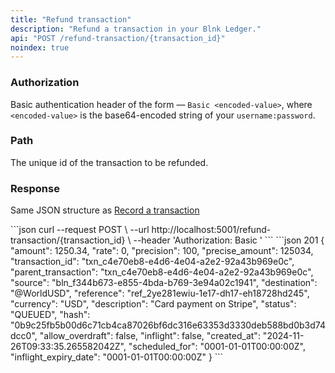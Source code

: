 ```yaml
---
title: "Refund transaction"
description: "Refund a transaction in your Blnk Ledger."
api: "POST /refund-transaction/{transaction_id}"
noindex: true
---
```



### Authorization
Basic authentication header of the form — `Basic <encoded-value>`, where `<encoded-value>` is the base64-encoded string of your `username:password`.

### Path

<ParamField path="transaction_id" type="string" required>
  The unique id of the transaction to be refunded.
</ParamField>

### Response

Same JSON structure as [Record a transaction](/reference/create-transaction#response)

<RequestExample>
```json
curl --request POST \
  --url http://localhost:5001/refund-transaction/{transaction_id} \
  --header 'Authorization: Basic <encoded-value>'
```
</RequestExample>

<ResponseExample>
```json 201
{
    "amount": 1250.34,
    "rate": 0,
    "precision": 100,
    "precise_amount": 125034,
    "transaction_id": "txn_c4e70eb8-e4d6-4e04-a2e2-92a43b969e0c",
    "parent_transaction": "txn_c4e70eb8-e4d6-4e04-a2e2-92a43b969e0c",
    "source": "bln_f344b673-e855-4bda-b769-3e94a02c1941",
    "destination": "@WorldUSD",
    "reference": "ref_2ye281ewiu-1e17-dh17-eh18728hd245",
    "currency": "USD",
    "description": "Card payment on Stripe",
    "status": "QUEUED",
    "hash": "0b9c25fb5b00d6c71cb4ca87026bf6dc316e63353d3330deb588bd0b3d74dcc0",
    "allow_overdraft": false,
    "inflight": false,
    "created_at": "2024-11-26T09:33:35.265582042Z",
    "scheduled_for": "0001-01-01T00:00:00Z",
    "inflight_expiry_date": "0001-01-01T00:00:00Z"
}
```
</ResponseExample>

<NeedHelp />